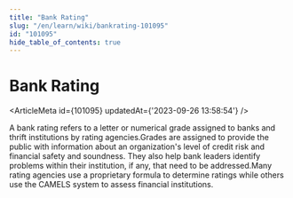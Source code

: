 ```yaml
---
title: "Bank Rating"
slug: "/en/learn/wiki/bankrating-101095"
id: "101095"
hide_table_of_contents: true
---
```



# Bank Rating

<ArticleMeta id={101095} updatedAt={'2023-09-26 13:58:54'} />
<div className='border-solid border-b border-t-0 my-4 border-[var(--ifm-color-gray-300)]' />

A bank rating refers to a letter or numerical grade assigned to banks and thrift institutions by rating agencies.Grades are assigned to provide the public with information about an organization's level of credit risk and financial safety and soundness. They also help bank leaders identify problems within their institution, if any, that need to be addressed.Many rating agencies use a proprietary formula to determine ratings while others use the CAMELS system to assess financial institutions.
